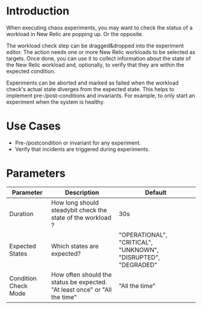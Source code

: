 # Introduction

When executing chaos experiments, you may want to check the status of a workload in New Relic are popping up. Or the opposite.

The workload check step can be dragged&dropped into the experiment editor. The action needs one or more New Relic workloads to be selected as targets.
Once done, you can use it to collect information about the state of the New Relic workload and, optionally, to verify that they are within the expected condition.

Experiments can be aborted and marked as failed when the workload check's actual state diverges from the expected state.
This helps to implement pre-/post-conditions and invariants.
For example, to only start an experiment when the system is healthy.

# Use Cases

 - Pre-/postcondition or invariant for any experiment.
 - Verify that incidents are triggered during experiments.

# Parameters

| Parameter                | Description                                                                | Default                                                       |
| -------------------------| -------------------------------------------------------------------------- | ------------------------------------------------------------- |
| Duration                 | How long should steadybit check the state of the workload ?                | 30s                                                           |
| Expected States          | Which states are expected?                                                 | "OPERATIONAL", "CRITICAL", "UNKNOWN", "DISRUPTED", "DEGRADED" |
| Condition Check Mode     | How often should the status be expected. "At least once" or "All the time" | "All the time"                                                |
